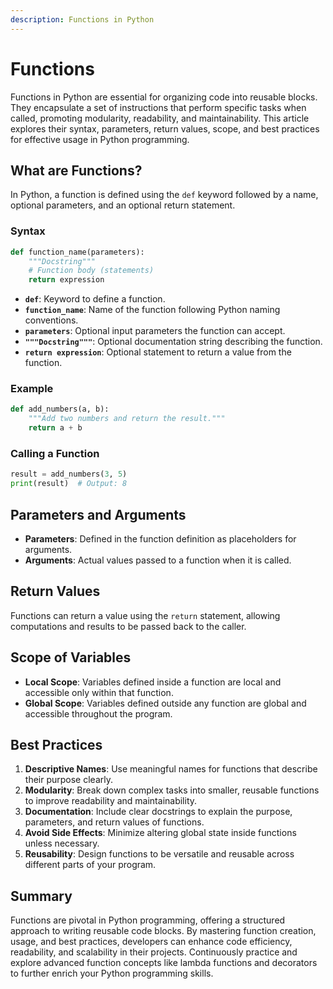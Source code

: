 ```yaml
---
description: Functions in Python
---
```



# Functions


Functions in Python are essential for organizing code into reusable blocks. They encapsulate a set of instructions that perform specific tasks when called, promoting modularity, readability, and maintainability. This article explores their syntax, parameters, return values, scope, and best practices for effective usage in Python programming.

## What are Functions?

In Python, a function is defined using the `def` keyword followed by a name, optional parameters, and an optional return statement.

### Syntax

```python showLineNumbers
def function_name(parameters):
    """Docstring"""
    # Function body (statements)
    return expression
```

- **`def`**: Keyword to define a function.
- **`function_name`**: Name of the function following Python naming conventions.
- **`parameters`**: Optional input parameters the function can accept.
- **`"""Docstring"""`**: Optional documentation string describing the function.
- **`return expression`**: Optional statement to return a value from the function.

### Example

```python
def add_numbers(a, b):
    """Add two numbers and return the result."""
    return a + b
```

### Calling a Function

```python showLineNumbers
result = add_numbers(3, 5)
print(result)  # Output: 8
```

## Parameters and Arguments

- **Parameters**: Defined in the function definition as placeholders for arguments.
- **Arguments**: Actual values passed to a function when it is called.

## Return Values

Functions can return a value using the `return` statement, allowing computations and results to be passed back to the caller.

## Scope of Variables

- **Local Scope**: Variables defined inside a function are local and accessible only within that function.
- **Global Scope**: Variables defined outside any function are global and accessible throughout the program.

## Best Practices

1. **Descriptive Names**: Use meaningful names for functions that describe their purpose clearly.
2. **Modularity**: Break down complex tasks into smaller, reusable functions to improve readability and maintainability.
3. **Documentation**: Include clear docstrings to explain the purpose, parameters, and return values of functions.
4. **Avoid Side Effects**: Minimize altering global state inside functions unless necessary.
5. **Reusability**: Design functions to be versatile and reusable across different parts of your program.

## Summary

Functions are pivotal in Python programming, offering a structured approach to writing reusable code blocks. By mastering function creation, usage, and best practices, developers can enhance code efficiency, readability, and scalability in their projects. Continuously practice and explore advanced function concepts like lambda functions and decorators to further enrich your Python programming skills.
